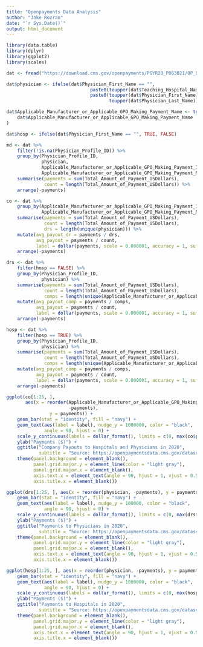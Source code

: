 ```yaml
---
title: "Openpayments Data Analysis"
author: "Jake Rozran"
date: "`r Sys.Date()`"
output: html_document
---
```


```r
library(data.table)
library(dplyr)
library(ggplot2)
library(scales)

dat <- fread("https://download.cms.gov/openpayments/PGYR20_P063021/OP_DTL_GNRL_PGYR2020_P06302021.csv")

dat$physician <- ifelse(dat$Physician_First_Name == "", 
                               paste0(toupper(dat$Teaching_Hospital_Name)),
                               paste0(toupper(dat$Physician_First_Name), " ", 
                                      toupper(dat$Physician_Last_Name)))

dat$Applicable_Manufacturer_or_Applicable_GPO_Making_Payment_Name <- toupper(
    dat$Applicable_Manufacturer_or_Applicable_GPO_Making_Payment_Name
)

dat$hosp <- ifelse(dat$Physician_First_Name == "", TRUE, FALSE)

md <- dat %>% 
    filter(!is.na(Physician_Profile_ID)) %>% 
    group_by(Physician_Profile_ID, 
             physician, 
             Applicable_Manufacturer_or_Applicable_GPO_Making_Payment_ID,
             Applicable_Manufacturer_or_Applicable_GPO_Making_Payment_Name) %>% 
    summarise(payments = sum(Total_Amount_of_Payment_USDollars),
              count = length(Total_Amount_of_Payment_USDollars)) %>% 
    arrange(-payments) 

co <- dat %>% 
    group_by(Applicable_Manufacturer_or_Applicable_GPO_Making_Payment_ID,
             Applicable_Manufacturer_or_Applicable_GPO_Making_Payment_Name) %>% 
    summarise(payments = sum(Total_Amount_of_Payment_USDollars),
              count = length(Total_Amount_of_Payment_USDollars),
              drs = length(unique(physician))) %>% 
    mutate(avg_payout_dr = payments / drs,
           avg_payout = payments / count,
           label = dollar(payments, scale = 0.000001, accuracy = 1, suffix = "MM")) %>% 
    arrange(-payments) 

drs <- dat %>% 
    filter(hosp == FALSE) %>% 
    group_by(Physician_Profile_ID, 
             physician) %>% 
    summarise(payments = sum(Total_Amount_of_Payment_USDollars),
              count = length(Total_Amount_of_Payment_USDollars),
              comps = length(unique(Applicable_Manufacturer_or_Applicable_GPO_Making_Payment_ID))) %>% 
    mutate(avg_payout_comp = payments / comps,
           avg_payout = payments / count,
           label = dollar(payments, scale = 0.000001, accuracy = 1, suffix = "MM")) %>% 
    arrange(-payments) 

hosp <- dat %>% 
    filter(hosp == TRUE) %>% 
    group_by(Physician_Profile_ID, 
             physician) %>% 
    summarise(payments = sum(Total_Amount_of_Payment_USDollars),
              count = length(Total_Amount_of_Payment_USDollars),
              comps = length(unique(Applicable_Manufacturer_or_Applicable_GPO_Making_Payment_ID))) %>% 
    mutate(avg_payout_comp = payments / comps,
           avg_payout = payments / count,
           label = dollar(payments, scale = 0.000001, accuracy = 1, suffix = "MM")) %>% 
    arrange(-payments) 
```

```r
ggplot(co[1:25, ], 
       aes(x = reorder(Applicable_Manufacturer_or_Applicable_GPO_Making_Payment_Name, 
                       -payments),
                y = payments)) + 
    geom_bar(stat = "identity", fill = "navy") + 
    geom_text(aes(label = label), nudge_y = 1000000, color = "black", 
              angle = 90, hjust = 0) + 
    scale_y_continuous(labels = dollar_format(), limits = c(0, max(co$payments) + 20000000)) + 
    ylab("Payments ($)") + 
    ggtitle("Company Payouts to Hospitals and Physicians in 2020",
            subtitle = "Source: https://openpaymentsdata.cms.gov/dataset/txng-a8vj") + 
    theme(panel.background = element_blank(),
          panel.grid.major.y = element_line(color = "light gray"),
          panel.grid.major.x = element_blank(),
          axis.text.x = element_text(angle = 90, hjust = 1, vjust = 0.5),
          axis.title.x = element_blank())
```

```r
ggplot(drs[1:25, ], aes(x = reorder(physician, -payments), y = payments)) + 
    geom_bar(stat = "identity", fill = "navy") + 
    geom_text(aes(label = label), nudge_y = 100000, color = "black", 
              angle = 90, hjust = 0) + 
    scale_y_continuous(labels = dollar_format(), limits = c(0, max(drs$payments) + 2000000)) + 
    ylab("Payments ($)") + 
    ggtitle("Payments to Physicians in 2020",
            subtitle = "Source: https://openpaymentsdata.cms.gov/dataset/txng-a8vj") + 
    theme(panel.background = element_blank(),
          panel.grid.major.y = element_line(color = "light gray"),
          panel.grid.major.x = element_blank(),
          axis.text.x = element_text(angle = 90, hjust = 1, vjust = 0.5),
          axis.title.x = element_blank())
```

```r
ggplot(hosp[1:25, ], aes(x = reorder(physician, -payments), y = payments)) + 
    geom_bar(stat = "identity", fill = "navy") + 
    geom_text(aes(label = label), nudge_y = 1000000, color = "black", 
              angle = 90, hjust = 0) + 
    scale_y_continuous(labels = dollar_format(), limits = c(0, max(hosp$payments) + 15000000)) + 
    ylab("Payments ($)") + 
    ggtitle("Payments to Hospitals in 2020",
            subtitle = "Source: https://openpaymentsdata.cms.gov/dataset/txng-a8vj") + 
    theme(panel.background = element_blank(),
          panel.grid.major.y = element_line(color = "light gray"),
          panel.grid.major.x = element_blank(),
          axis.text.x = element_text(angle = 90, hjust = 1, vjust = 0.5),
          axis.title.x = element_blank())
```

